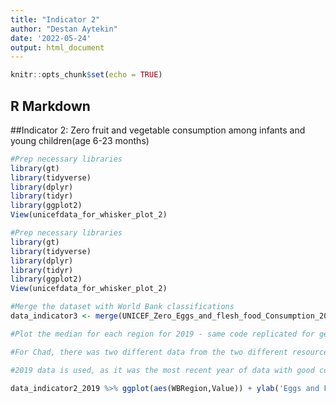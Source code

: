 ---
title: "Indicator 2"
author: "Destan Aytekin"
date: '2022-05-24'
output: html_document
---

```{r setup, include=FALSE}
knitr::opts_chunk$set(echo = TRUE)
```

## R Markdown


##Indicator 2: Zero fruit and vegetable consumption among infants and young children(age 6-23 months)

```{r}
#Prep necessary libraries 
library(gt)
library(tidyverse)
library(dplyr)
library(tidyr)
library(ggplot2)
View(unicefdata_for_whisker_plot_2)
```

```{r}

#Prep necessary libraries 
library(gt)
library(tidyverse)
library(dplyr)
library(tidyr)
library(ggplot2)
View(unicefdata_for_whisker_plot_2)
```

```{r}
#Merge the dataset with World Bank classifications
data_indicator3 <- merge(UNICEF_Zero_Eggs_and_flesh_food_Consumption_2019_data, World_Bank_Classifications, by = "Country")
```

```{r}
#Plot the median for each region for 2019 - same code replicated for generating box plot for World Bank Income levels by hyst changing WBRegion into WBIncome in the code below.

#For Chad, there was two different data from the two different resources; Rapport de l’enquête nationale de nutrition 2019 réalisée par la méthodologie SMART, and MICS6-Tchad, 2019, Rapport final. N’Djamena, Tchad. I included the data from the Rapport de l’enquête nationale de nutrition 2019 réalisée par la méthodologie SMART into the analysis.

#2019 data is used, as it was the most recent year of data with good country coverage. 

data_indicator2_2019 %>% ggplot(aes(WBRegion,Value)) + ylab('Eggs and Flesh Food Consumption') + geom_boxplot() + geom_point()
```
